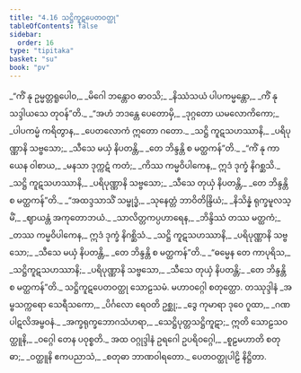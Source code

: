 ```yaml
---
title: "4.16 သဋ္ဌိကူဋပေတဝတ္ထု"
tableOfContents: false
sidebar:
  order: 16
type: "tipitaka"
basket: "su"
book: "pv"
---
```



<DynamicBreadcrumb />

<Division number="806" book="pv" e="ch" v="19" p="217">

<Paragraph number="869" type="verses" book="pv">
_“ကိံ နု ဥမ္မတ္တရူပေါဝ,_  
_မိဂေါ ဘန္တောဝ ဓာဝသိ;_  
_နိဿံသယံ ပါပကမ္မန္တော,_  
_ကိံ နု သဒ္ဒါယသေ တုဝန်”တိ._  

</Paragraph>

</Division>
<Division number="807" book="pv" e="ch" v="19" p="217">

<Paragraph number="870" type="verses" book="pv">
_“အဟံ ဘဒန္တေ ပေတောမှိ,_  
_ဒုဂ္ဂတော ယမလောကိကော;_  
_ပါပကမ္မံ ကရိတွာန,_  
_ပေတလောကံ ဣတော ဂတော._  

</Paragraph>

</Division>
<Division number="808" book="pv" e="ch" v="19" p="217">

<Paragraph number="871" type="verses" book="pv">
_သဋ္ဌိ ကူဋသဟဿာနိ,_  
_ပရိပုဏ္ဏာနိ သဗ္ဗသော;_  
_သီသေ မယှံ နိပတန္တိ,_  
_တေ ဘိန္ဒန္တိ စ မတ္ထကန်”တိ._  

</Paragraph>

</Division>
<Division number="809" book="pv" e="ch" v="19" p="217">

<Paragraph number="872" type="verses" book="pv">
_“ကိံ နု ကာယေန ဝါစာယ,_  
_မနသာ ဒုက္ကဋံ ကတံ;_  
_ကိဿ ကမ္မဝိပါကေန,_  
ဣဒံ ဒုက္ခံ နိဂစ္ဆသိ._  

</Paragraph>

</Division>
<Division number="810" book="pv" e="ch" v="19" p="217">

<Paragraph number="873" type="verses" book="pv">
_သဋ္ဌိ ကူဋသဟဿာနိ,_  
_ပရိပုဏ္ဏာနိ သဗ္ဗသော;_  
_သီသေ တုယှံ နိပတန္တိ,_  
_တေ ဘိန္ဒန္တိ စ မတ္ထကန်”တိ._  

</Paragraph>

</Division>
<Division number="811" book="pv" e="ch" v="19" p="217">

<Paragraph number="874" type="verses" book="pv">
_“အထဒ္ဒသာသိံ သမ္ဗုဒ္ဓံ,_  
_သုနေတ္တံ ဘာဝိတိန္ဒြိယံ;_  
_နိသိန္နံ ရုက္ခမူလသ္မိံ,_  
_ဈာယန္တံ အကုတောဘယံ._  

</Paragraph>

</Division>
<Division number="812" book="pv" e="ch" v="19" p="217">

<Paragraph number="875" type="verses" book="pv">
_သာလိတ္တကပ္ပဟာရေန,_  
_ဘိန္ဒိဿံ တဿ မတ္ထကံ;_  
_တဿ ကမ္မဝိပါကေန,_  
ဣဒံ ဒုက္ခံ နိဂစ္ဆိသံ._  

</Paragraph>

</Division>
<Division number="813" book="pv" e="ch" v="19" p="217">

<Paragraph number="876" type="verses" book="pv">
_သဋ္ဌိ ကူဋသဟဿာနိ,_  
_ပရိပုဏ္ဏာနိ သဗ္ဗသော;_  
_သီသေ မယှံ နိပတန္တိ,_  
_တေ ဘိန္ဒန္တိ စ မတ္ထကန်”တိ._  

</Paragraph>

</Division>
<Division number="814" book="pv" e="ch" v="19" p="217">

<Paragraph number="877" type="verses" book="pv">
_“ဓမ္မေန တေ ကာပုရိသ,_  
_သဋ္ဌိကူဋသဟဿာနိ;_  
_ပရိပုဏ္ဏာနိ သဗ္ဗသော,_  
_သီသေ တုယှံ နိပတန္တိ;_  
_တေ ဘိန္ဒန္တိ စ မတ္ထကန်”တိ._  


</Paragraph>
</Division>

<Paragraph number="878" type="center" book="pv">
သဋ္ဌိကူဋပေတဝတ္ထု သောဠသမံ.



</Paragraph>

<Paragraph number="879" type="center" book="pv">
မဟာဝဂ္ဂေါ စတုတ္ထော.



</Paragraph>

<Paragraph number="880" type="center" book="pv">
တဿုဒ္ဒါနံ


</Paragraph>

<Paragraph number="881" type="verses" book="pv">
_အမ္ဗသက္ကရော သေရီသကော,_  
_ပိင်္ဂလော ရေဝတိ ဥစ္ဆု;_  
_ဒွေ ကုမာရာ ဒုဝေ ဂူထာ,_  
_ဂဏပါဋလိအမ္ဗဝနံ._  

</Paragraph>

<Paragraph number="882" type="verses" book="pv">
_အက္ခရုက္ခဘောဂသံဟရာ,_  
_သေဋ္ဌိပုတ္တသဋ္ဌိကူဋာ;_  
ဣတိ သောဠသဝတ္ထူနိ,_  
_ဝဂ္ဂေါ တေန ပဝုစ္စတိ._  


</Paragraph>

<Paragraph number="883" type="center" book="pv">
အထ ဝဂ္ဂုဒ္ဒါနံ


</Paragraph>

<Paragraph number="884" type="verses" book="pv">
ဥရဂေါ ဥပရိဝဂ္ဂေါ,_  
_စူဠမဟာတိ စတုဓာ;_  
_ဝတ္ထူနိ ဧကပညာသံ,_  
_စတုဓာ ဘာဏဝါရတော._  


</Paragraph>

<Paragraph number="885" type="center" book="pv">
ပေတဝတ္ထုပါဠိ နိဋ္ဌိတာ.
</Paragraph>